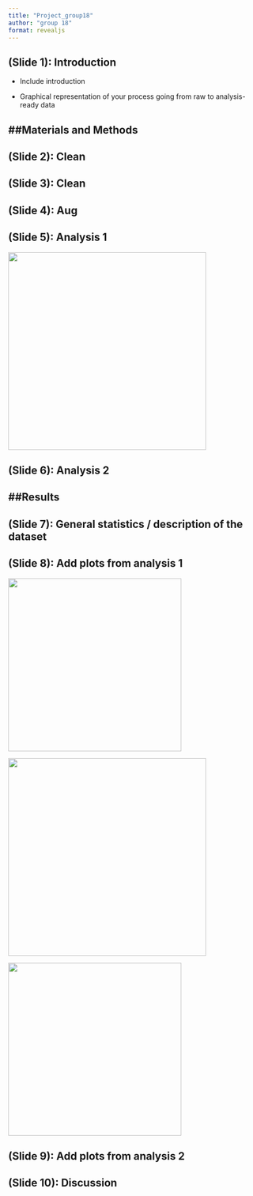 ```yaml
---
title: "Project_group18"
author: "group 18"
format: revealjs
---
```


## (Slide 1): Introduction

-   Include introduction

-   Graphical representation of your process going from raw to analysis-ready data

## ##Materials and Methods

## (Slide 2): Clean

## (Slide 3): Clean

## (Slide 4): Aug

## (Slide 5): Analysis 1

![](images/key_plot_1.9.png){width="400"}

## (Slide 6): Analysis 2

## **##Results**

## (Slide 7): General statistics / description of the dataset

## (Slide 8): Add plots from analysis 1

![](images/key_plot_1.4-01.png){width="350"}

![](images/key_plot_1.8-01.png){fig-align="right" width="400"}

![](images/key_plot_1.1.png){fig-align="left" width="350"}

## (Slide 9): Add plots from analysis 2

## **(Slide 10): Discussion**
